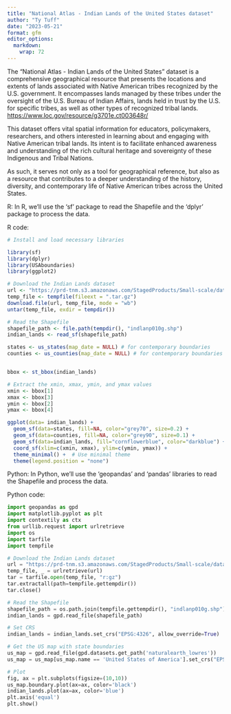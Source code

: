 ```yaml
---
title: "National Atlas - Indian Lands of the United States dataset"
author: "Ty Tuff"
date: "2023-05-21"
format: gfm
editor_options: 
  markdown: 
    wrap: 72
---
```


The "National Atlas - Indian Lands of the United States" dataset is a comprehensive geographical resource that presents the locations and extents of lands associated with Native American tribes recognized by the U.S. government. It encompasses lands managed by these tribes under the oversight of the U.S. Bureau of Indian Affairs, lands held in trust by the U.S. for specific tribes, as well as other types of recognized tribal lands. <https://www.loc.gov/resource/g3701e.ct003648r/>

This dataset offers vital spatial information for educators, policymakers, researchers, and others interested in learning about and engaging with Native American tribal lands. Its intent is to facilitate enhanced awareness and understanding of the rich cultural heritage and sovereignty of these Indigenous and Tribal Nations.

As such, it serves not only as a tool for geographical reference, but also as a resource that contributes to a deeper understanding of the history, diversity, and contemporary life of Native American tribes across the United States.



R:
In R, we'll use the 'sf' package to read the Shapefile and the 'dplyr' package to process the data.

R code:

```r
# Install and load necessary libraries

library(sf)
library(dplyr)
library(USAboundaries)
library(ggplot2)

# Download the Indian Lands dataset
url <- "https://prd-tnm.s3.amazonaws.com/StagedProducts/Small-scale/data/Boundaries/indlanp010g.shp_nt00968.tar.gz"
temp_file <- tempfile(fileext = ".tar.gz")
download.file(url, temp_file, mode = "wb")
untar(temp_file, exdir = tempdir())

# Read the Shapefile
shapefile_path <- file.path(tempdir(), "indlanp010g.shp")
indian_lands <- read_sf(shapefile_path)

states <- us_states(map_date = NULL) # for contemporary boundaries
counties <- us_counties(map_date = NULL) # for contemporary boundaries


bbox <- st_bbox(indian_lands)

# Extract the xmin, xmax, ymin, and ymax values
xmin <- bbox[1]
xmax <- bbox[3]
ymin <- bbox[2]
ymax <- bbox[4]

ggplot(data= indian_lands) + 
  geom_sf(data=states, fill=NA, color="grey70", size=0.2) +
  geom_sf(data=counties, fill=NA, color="grey90", size=0.1) +
  geom_sf(data=indian_lands, fill="cornflowerblue", color="darkblue") +
  coord_sf(xlim=c(xmin, xmax), ylim=c(ymin, ymax)) + 
  theme_minimal() +  # Use minimal theme
  theme(legend.position = "none") 


```


Python:
In Python, we'll use the 'geopandas' and 'pandas' libraries to read the Shapefile and process the data.

Python code:

```python
import geopandas as gpd
import matplotlib.pyplot as plt
import contextily as ctx
from urllib.request import urlretrieve
import os
import tarfile
import tempfile

# Download the Indian Lands dataset
url = "https://prd-tnm.s3.amazonaws.com/StagedProducts/Small-scale/data/Boundaries/indlanp010g.shp_nt00968.tar.gz"
temp_file, _ = urlretrieve(url)
tar = tarfile.open(temp_file, "r:gz")
tar.extractall(path=tempfile.gettempdir())
tar.close()

# Read the Shapefile
shapefile_path = os.path.join(tempfile.gettempdir(), "indlanp010g.shp")
indian_lands = gpd.read_file(shapefile_path)

# Set CRS
indian_lands = indian_lands.set_crs("EPSG:4326", allow_override=True)

# Get the US map with state boundaries
us_map = gpd.read_file(gpd.datasets.get_path('naturalearth_lowres'))
us_map = us_map[us_map.name == 'United States of America'].set_crs("EPSG:4326")

# Plot
fig, ax = plt.subplots(figsize=(10,10))
us_map.boundary.plot(ax=ax, color='black')
indian_lands.plot(ax=ax, color='blue')
plt.axis('equal')
plt.show()
```



